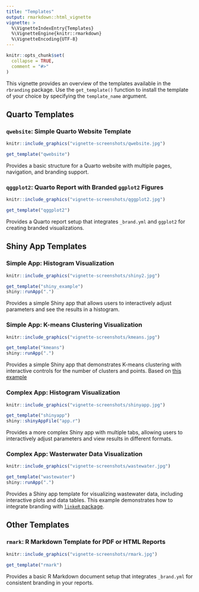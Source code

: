 ```yaml
---
title: "Templates"
output: rmarkdown::html_vignette
vignette: >
  %\VignetteIndexEntry{Templates}
  %\VignetteEngine{knitr::rmarkdown}
  %\VignetteEncoding{UTF-8}
---
```


```r
knitr::opts_chunk$set(
  collapse = TRUE,
  comment = "#>"
)
```

This vignette provides an overview of the templates available in the `rbranding` package. Use the `get_template()` function to install the template of your choice by specifying the `template_name` argument.


## Quarto Templates

### `qwebsite`: Simple Quarto Website Template

```r
knitr::include_graphics("vignette-screenshots/qwebsite.jpg")
```

``` r
get_template("qwebsite")
```

Provides a basic structure for a Quarto website with multiple pages, navigation, and branding support.


### `qggplot2`: Quarto Report with Branded `ggplot2` Figures
```r
knitr::include_graphics("vignette-screenshots/qggplot2.jpg")
```

``` r
get_template("qggplot2")
```

Provides a Quarto report setup that integrates `_brand.yml` and `ggplot2` for creating branded visualizations.


## Shiny App Templates

### Simple App: Histogram Visualization
```r
knitr::include_graphics("vignette-screenshots/shiny2.jpg")
```

``` r
get_template("shiny_example")
shiny::runApp(".")
```

Provides a simple Shiny app that allows users to interactively adjust parameters and see the results in a histogram.


### Simple App: K-means Clustering Visualization

```r
knitr::include_graphics("vignette-screenshots/kmeans.jpg")
```

``` r
get_template("kmeans")
shiny::runApp(".")
```

Provides a simple Shiny app that demonstrates K-means clustering with interactive controls for the number of clusters and points. Based on [this example](https://shiny.rstudio.com/gallery/kmeans-example.html)


### Complex App: Histogram Visualization
```r
knitr::include_graphics("vignette-screenshots/shinyapp.jpg")
```

``` r
get_template("shinyapp")
shiny::shinyAppFile("app.r")
```

Provides a more complex Shiny app with multiple tabs, allowing users to interactively adjust parameters and view results in different formats.


### Complex App: Wasterwater Data Visualization

```r
knitr::include_graphics("vignette-screenshots/wastewater.jpg")
```

``` r
get_template("wastewater")
shiny::runApp(".")
```

Provides a Shiny app template for visualizing wastewater data, including interactive plots and data tables. This example demonstrates how to integrate branding with [`linkeR` package](https://CRAN.R-project.org/package=linkeR).


## Other Templates

### `rmark`: R Markdown Template for PDF or HTML Reports

```r
knitr::include_graphics("vignette-screenshots/rmark.jpg")
```

``` r
get_template("rmark")
```

Provides a basic R Markdown document setup that integrates `_brand.yml` for consistent branding in your reports.